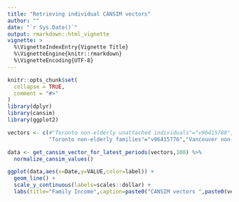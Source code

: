 ```yaml
---
title: "Retrieving individual CANSIM vectors"
author: ""
date: "`r Sys.Date()`"
output: rmarkdown::html_vignette
vignette: >
  %\VignetteIndexEntry{Vignette Title}
  %\VignetteEngine{knitr::rmarkdown}
  %\VignetteEncoding{UTF-8}
---
```


```r
knitr::opts_chunk$set(
  collapse = TRUE,
  comment = "#>"
)
library(dplyr)
library(cansim)
library(ggplot2)
```

```r
vectors <- c(#"Toronto non-elderly unattached individuals"="v96415788", "Vancouver non-elderly unattached individuals"="v96416748",
             "Toronto non-elderly families"="v96415776","Vancouver non-elderly families"="v96416736")

data <- get_cansim_vector_for_latest_periods(vectors,100) %>%
  normalize_cansim_values()

ggplot(data,aes(x=Date,y=VALUE,color=label)) +
  geom_line() +
  scale_y_continuous(labels=scales::dollar) +
  labs(title="Family Income",caption=paste0("CANSIM vectors ",paste0(vectors,collapse = ", ")),x="",y="",color="")
```

